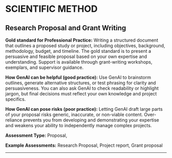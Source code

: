 #  SCIENTIFIC METHOD 
 
## Research Proposal and Grant Writing

**Gold standard for Professional Practice:** Writing a structured document that outlines a proposed study or project, including objectives, background, methodology, budget, and timeline. The gold standard is to present a persuasive and feasible proposal based on your own expertise and understanding. Support is available through grant-writing workshops, exemplars, and supervisor guidance.

**How GenAI can be helpful (good practice):** Use GenAI to brainstorm outlines, generate alternative structures, or test phrasing for clarity and persuasiveness. You can also ask GenAI to check readability or highlight jargon, but final decisions must reflect your own knowledge and project specifics. 

**How GenAI can pose risks (poor practice):** Letting GenAI draft large parts of your proposal risks generic, inaccurate, or non-viable content. Over-reliance prevents you from developing and demonstrating your expertise and weakens your ability to independently manage complex projects.

**Assessment Type:** Proposal,

**Example Assessments:** Research Proposal, Project report, Grant proposal

---
